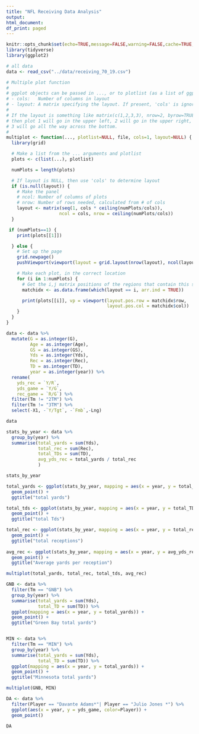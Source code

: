 ```yaml
---
title: "NFL Receiving Data Analysis"
output:
html_document:
df_print: paged
---
```

```r
knitr::opts_chunk$set(echo=TRUE,message=FALSE,warning=FALSE,cache=TRUE,autodep=TRUE,cache.comments=FALSE)
library(tidyverse)
library(ggplot2)
```


```r
# all data 
data <- read_csv("../data/receiving_70_19.csv")

```


```r
# Multiple plot function
#
# ggplot objects can be passed in ..., or to plotlist (as a list of ggplot objects)
# - cols:   Number of columns in layout
# - layout: A matrix specifying the layout. If present, 'cols' is ignored.
#
# If the layout is something like matrix(c(1,2,3,3), nrow=2, byrow=TRUE),
# then plot 1 will go in the upper left, 2 will go in the upper right, and
# 3 will go all the way across the bottom.
#
multiplot <- function(..., plotlist=NULL, file, cols=1, layout=NULL) {
  library(grid)

  # Make a list from the ... arguments and plotlist
  plots <- c(list(...), plotlist)

  numPlots = length(plots)

  # If layout is NULL, then use 'cols' to determine layout
  if (is.null(layout)) {
    # Make the panel
    # ncol: Number of columns of plots
    # nrow: Number of rows needed, calculated from # of cols
    layout <- matrix(seq(1, cols * ceiling(numPlots/cols)),
                    ncol = cols, nrow = ceiling(numPlots/cols))
  }

 if (numPlots==1) {
    print(plots[[1]])

  } else {
    # Set up the page
    grid.newpage()
    pushViewport(viewport(layout = grid.layout(nrow(layout), ncol(layout))))

    # Make each plot, in the correct location
    for (i in 1:numPlots) {
      # Get the i,j matrix positions of the regions that contain this subplot
      matchidx <- as.data.frame(which(layout == i, arr.ind = TRUE))

      print(plots[[i]], vp = viewport(layout.pos.row = matchidx$row,
                                      layout.pos.col = matchidx$col))
    }
  }
}
```


```r
data <- data %>% 
  mutate(G = as.integer(G),
         Age = as.integer(Age),
         GS = as.integer(GS),
         Yds = as.integer(Yds),
         Rec = as.integer(Rec),
         TD = as.integer(TD),
         year = as.integer(year)) %>% 
  rename(
    yds_rec = `Y/R`,
    yds_game = `Y/G`,
    rec_game = `R/G`) %>%
  filter(Tm != "2TM") %>%
  filter(Tm != "3TM") %>%
  select(-X1, -`Y/Tgt`, -`Fmb`,-Lng)

data


```



```r
stats_by_year <- data %>% 
  group_by(year) %>% 
  summarise(total_yards = sum(Yds),
            total_rec = sum(Rec), 
            total_TDs = sum(TD),
            avg_yds_rec = total_yards / total_rec
            )

stats_by_year

total_yards <- ggplot(stats_by_year, mapping = aes(x = year, y = total_yards)) +
  geom_point() + 
  ggtitle("total yards")

total_tds <- ggplot(stats_by_year, mapping = aes(x = year, y = total_TDs)) +
  geom_point() + 
  ggtitle("total Tds")

total_rec <- ggplot(stats_by_year, mapping = aes(x = year, y = total_rec)) +
  geom_point() + 
  ggtitle("total receptions")
 
avg_rec <- ggplot(stats_by_year, mapping = aes(x = year, y = avg_yds_rec)) +
  geom_point() + 
  ggtitle("Average yards per reception")
```

```r

multiplot(total_yards, total_rec, total_tds, avg_rec)

```


```r
GNB <- data %>% 
  filter(Tm == "GNB") %>% 
  group_by(year) %>% 
  summarise(total_yards = sum(Yds),
            total_TD = sum(TD)) %>% 
  ggplot(mapping = aes(x = year, y = total_yards)) +
  geom_point() +
  ggtitle("Green Bay total yards")


MIN <- data %>%
  filter(Tm == "MIN") %>%
  group_by(year) %>%
  summarise(total_yards = sum(Yds),
            total_TD = sum(TD)) %>%
  ggplot(mapping = aes(x = year, y = total_yards)) +
  geom_point() + 
  ggtitle("Minnesota total yards")

multiplot(GNB, MIN)

```




```r
DA <- data %>% 
  filter(Player == "Davante Adams*"| Player == "Julio Jones *") %>% 
  ggplot(aes(x = year, y = yds_game, color=Player)) + 
  geom_point()

DA
```






















